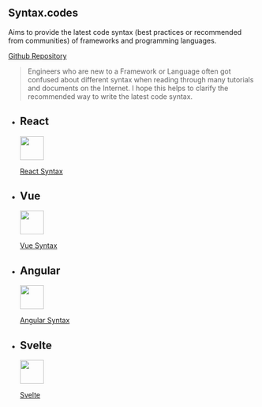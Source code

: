
## Syntax.codes

Aims to provide the latest code syntax (best practices or recommended from communities) of frameworks and programming languages.

[Github Repository](https://github.com/ngduc/syntax.codes)

> Engineers who are new to a Framework or Language often got confused about different syntax when reading through many tutorials and documents on the Internet. I hope this helps to clarify the recommended way to write the latest code syntax.

<ul id="mainList">

<li>

## React

[<img src="https://upload.wikimedia.org/wikipedia/commons/thumb/a/a7/React-icon.svg/80px-React-icon.svg.png" height="48" id="home_logo" />](/react)

[React Syntax](/react)

</li>
<li>

## Vue

[<img src="https://upload.wikimedia.org/wikipedia/commons/thumb/9/95/Vue.js_Logo_2.svg/80px-Vue.js_Logo_2.svg.png" height="48" id="home_logo" />](/vue)

[Vue Syntax](/vue)

</li>
<li>

## Angular

[<img src="https://upload.wikimedia.org/wikipedia/commons/thumb/c/cf/Angular_full_color_logo.svg/80px-Angular_full_color_logo.svg.png" height="48" id="home_logo" />](/angular)

[Angular Syntax](/angular)

</li>
<li>

## Svelte

[<img src="https://upload.wikimedia.org/wikipedia/commons/thumb/1/1b/Svelte_Logo.svg/80px-Svelte_Logo.svg.png" height="48" id="home_logo" />](/svelte)

[Svelte](/svelte)

</li>

</ul>

